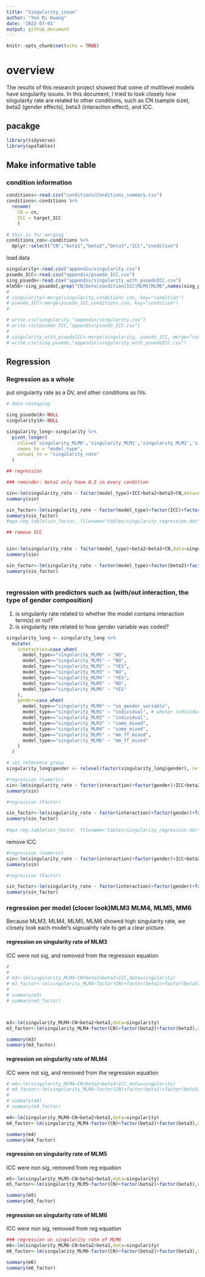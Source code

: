 ```yaml
---
title: "Singularity_issue"
author: "Yoo Ri Hwang"
date: '2022-07-01'
output: github_document
---
```


```r
knitr::opts_chunk$set(echo = TRUE)
```

# overview

The results of this research project showed that some of multilevel models have singularity issues. In this document, I tried to look closely how singularity rate are related to other conditions, such as CN (sample size), beta2 (gender effects), beta3 (interaction effect), and ICC. 

## pacakge
```r
library(tidyverse)
library(apaTables)
```

## Make informative table

### condition information 
```r

conditions<-read.csv("conditions/Conditions_summary.csv")
conditions<-conditions %>% 
  rename(
    CN = cn,
    ICC = target_ICC
    )

# this is for merging 
conditions_con<-conditions %>%
  dplyr::select("CN","beta1","beta2","beta3","ICC","condition")
```

load data 

```r

singularity<-read.csv("appendix/singularity.csv")
psuedo_ICC<-read.csv("appendix/psuedo_ICC.csv")
sing_psuedo<-read.csv("appendix/singularity_with_psuedoICC.csv")
mlm56<-sing_psuedo[,grep("CN|beta|condition|ICC|MLM5|MLM6",names(sing_psuedo))]
# 
# singularity<-merge(singularity,conditions_con, key="condition")
# pseudo_ICC<-merge(psuedo_ICC,conditions_con, key="condition")
# 

# write.csv(singularity,"appendix/singularity.csv")
# write.csv(psuedo_ICC,"appendix/psuedo_ICC.csv")
# 
# singularity_with_psuedoICC<-merge(singularity, pseudo_ICC, merge="condition")
# write.csv(sing_psuedo,"appendix/singularity_with_psuedoICC.csv")
```

## Regression

### Regression as a whole 

put singularity rate as a DV, and other conditions as IVs. 
```r

# data reshaping 

sing_psuedo$X<-NULL
singularity$X<-NULL

singularity_long<-singularity %>%
  pivot_longer(
    cols=c('singularity_MLM0','singularity_MLM1','singularity_MLM2','singularity_MLM3','singularity_MLM4','singularity_MLM5','singularity_MLM6'),
    names_to = "model_type",
    values_to = "singularity_rate"
  )

## regression

### reminder: beta1 only have 0.3 in every condition 

sin<-lm(singularity_rate ~ factor(model_type)+ICC+beta2+beta3+CN,data=singularity_long)
summary(sin)

sin_factor<-lm(singularity_rate ~ factor(model_type)+factor(ICC)+factor(beta2)+factor(beta3)+factor(CN),data=singularity_long)
summary(sin_factor)
#apa.reg.table(sin_factor, filename="tables/singularity_regression.doc")

## remove ICC


sin<-lm(singularity_rate ~ factor(model_type)+beta2+beta3+CN,data=singularity_long)
summary(sin)

sin_factor<-lm(singularity_rate ~ factor(model_type)+factor(beta2)+factor(beta3)+factor(CN),data=singularity_long)
summary(sin_factor)
    
```

### regression with predictors such as (with/out interaction, the type of gender composition)

 
 1) is singularity rate  related to whether the model contains interaction term(s) or not?
 2) is singularity rate related to how gender variable was coded?
 
 
 
```r

singularity_long <- singularity_long %>%
  mutate(
    interaction=case_when(
      model_type=="singularity_MLM0" ~ "NO",
      model_type=="singularity_MLM1" ~ "NO",
      model_type=="singularity_MLM2" ~ "YES",
      model_type=="singularity_MLM3" ~ "NO",
      model_type=="singularity_MLM4" ~ "YES",
      model_type=="singularity_MLM5" ~ "NO",
      model_type=="singularity_MLM6" ~ "YES"
    ),
    gender=case_when(
      model_type=="singularity_MLM0" ~ "no_gender_variable",
      model_type=="singularity_MLM1" ~ "individual", # wheter individual is male/female
      model_type=="singularity_MLM2" ~ "individual",
      model_type=="singularity_MLM3" ~ "same_mixed",
      model_type=="singularity_MLM4" ~ "same_mixed",
      model_type=="singularity_MLM5" ~ "mm_ff_mixed",
      model_type=="singularity_MLM6" ~ "mm_ff_mixed"
    )
  )

# set reference group 
singularity_long$gender <- relevel(factor(singularity_long$gender), ref="no_gender_variable")

#regression (numeric)
sin<-lm(singularity_rate ~ factor(interaction)+factor(gender)+ICC+beta2+beta3+CN,data=singularity_long)
summary(sin)

#regression (Factor)

sin_factor<-lm(singularity_rate ~ factor(interaction)+factor(gender)+factor(ICC)+factor(beta2)+factor(beta3)+factor(CN),data=singularity_long)
summary(sin_factor)
 
#apa.reg.table(sin_factor, filename="tables/singularity_regression.doc")


```

remove ICC

```r


#regression (numeric)
sin<-lm(singularity_rate ~ factor(interaction)+factor(gender)+ICC+beta2+beta3+CN,data=singularity_long)
summary(sin)

#regression (Factor)

sin_factor<-lm(singularity_rate ~ factor(interaction)+factor(gender)+factor(ICC)+factor(beta2)+factor(beta3)+factor(CN),data=singularity_long)
summary(sin_factor)

```

### regression per model (closer look)MLM3 MLM4, MLM5, MM6 

Because MLM3, MLM4, MLM5, MLM6 showed high singularity rate, we closely look each model's signualrity rate to get a clear picture. 

#### regression on singularity rate of MLM3

ICC were not sig, and removed from the regression equation 

```r


# 
# 
# m3<-lm(singularity_MLM4~CN+beta2+beta3+ICC,data=singularity)
# m3_factor<-lm(singularity_MLM4~factor(CN)+factor(beta2)+factor(beta3)+factor(ICC),data=singularity)
# 
# summary(m3)
# summary(m3_factor)



m3<-lm(singularity_MLM4~CN+beta2+beta3,data=singularity)
m3_factor<-lm(singularity_MLM4~factor(CN)+factor(beta2)+factor(beta3),data=singularity)

summary(m3)
summary(m3_factor)

```





#### regression on singularity rate of MLM4

ICC were not sig, and removed from the regression equation 
```r
# m4<-lm(singularity_MLM4~CN+beta2+beta3+ICC,data=singularity)
# m4_factor<-lm(singularity_MLM4~factor(CN)+factor(beta2)+factor(beta3)+factor(ICC),data=singularity)
# 
# summary(m4)
# summary(m4_factor)

m4<-lm(singularity_MLM4~CN+beta2+beta3,data=singularity)
m4_factor<-lm(singularity_MLM4~factor(CN)+factor(beta2)+factor(beta3),data=singularity)

summary(m4)
summary(m4_factor)

```

#### regression on singularity rate of MLM5

ICC were non sig, removed from reg equation 
```r

m5<-lm(singularity_MLM5~CN+beta2+beta3,data=singularity)
m5_factor<-lm(singularity_MLM5~factor(CN)+factor(beta2)+factor(beta3),data=singularity)

summary(m5)
summary(m5_factor)
```

#### regression on singularity rate of MLM6

ICC were non sig, removed from reg equation 

```r

### regression on singularity rate of MLM6
m6<-lm(singularity_MLM6~CN+beta2+beta3,data=singularity)
m6_factor<-lm(singularity_MLM6~factor(CN)+factor(beta2)+factor(beta3),data=singularity)

summary(m6)
summary(m6_factor)

```
